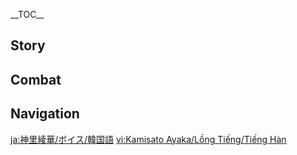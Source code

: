 {{CharacterTabs}}
{{LanguageTabs}}
{{Stub|Check Korean romanization for: ''About the Raiden Shogun: Standpoint''}}

__TOC__
==Story==
{{VO/Story
|character           = Kamisato Ayaka
|language            = ko
|name                = 카미사토 아야카

|vo_01_01_title      = 첫 만남…
|vo_01_01_subtitle   = Hello
|vo_01_01_file       = VO_{language}{character} Hello.ogg
|vo_01_01_tx         = 이나즈마의 카미사토류 태도술 계승자&mdash;&mdash;카미사토 아야카 참전!<br>잘 부탁드려요
|vo_01_01_rm         = Inajeuma-ui Kamisatoryu taedosum gyeseungja &mdash; Kamisato Ayaka chamjeon!<br>Jal butakdeuryeoyo.
|vo_02_01_title      = 잡담・안정
|vo_02_01_subtitle   = Chat: Stability
|vo_02_01_file       = VO_{language}{character} Chat - Stability.ogg
|vo_02_01_tx         = 이렇게 여유롭고 평화로운 시간이 더 많았다면 좋을 텐데…. 전 욕심이 너무 많은가 봐요
|vo_02_01_rm         = Ireotge yeoyuropgo pyeonghwaroun sigani deo manatdamyeon joeul tende... Jeon yoksimi neomu maneunga bwayo.
|vo_02_02_title      = 잡담・검
|vo_02_02_subtitle   = Chat: Sword
|vo_02_02_file       = VO_{language}{character} Chat - Sword.ogg
|vo_02_02_tx         = 검은 차와 같이, 천천히 음미해야만 그 운치를 느낄 수 있어요
|vo_02_02_rm         = Geomeun chawa gachi, cheoncheonhi eummihaeyaman geu unchireul neukkil su isseoyo.
|vo_02_03_title      = 잡담・멍 때리기
|vo_02_03_subtitle   = Chat: Zoning Out
|vo_02_03_file       = VO_{language}{character} Chat - Zoning Out.ogg
|vo_02_03_tx         = 이게 여행자님의 일상생활이군요. 후후, 당신에 대해 조금 더 알게 된 거 같아요
|vo_02_03_rm         = Ige yeohaengjanim-ui ilsangsaenghwarigunyo. Huhu, dangsine daehae jogeum deo alge doen geo gatayo.
|vo_02_04_title      = 잡담・명검
|vo_02_04_subtitle   = Chat: Famous Sword
|vo_02_04_file       = VO_{language}{character} Chat - Famous Sword.ogg
|vo_02_04_tx         = 도검은 명장이 자신의 작품을 아끼는 것처럼 그 공예를 중시하죠
|vo_02_04_rm         = Dogeomeun myeongjang'i jasin-ui jakpumeul akkineun geotcheoreom geu gongyereul jungsihajyo.
|vo_03_01_title      = 비가 올 때…
|vo_03_01_subtitle   = When It Rains
|vo_03_01_file       = VO_{language}{character} When It Rains.ogg
|vo_03_01_tx         = 저랑 같이 비를 피하러 가요
|vo_03_01_rm         = Jeorang gachi bireul pihareo gayo.
|vo_03_02_title      = 번개가 칠 때…
|vo_03_02_subtitle   = When Thunder Strikes
|vo_03_02_file       = VO_{language}{character} When Thunder Strikes.ogg
|vo_03_02_tx         = 쇼군께서… 무언갈 하소연하고 있는 게 아닐까요?
|vo_03_02_rm         = Syogunkkeseo... mueongal hasoyeonhago itneun ge anilkkayo?
|vo_03_03_title      = 눈이 올 때…
|vo_03_03_subtitle   = When It Snows
|vo_03_03_file       = VO_{language}{character} When It Snows.ogg
|vo_03_03_tx         = 「이 눈이 쌓였을 때 가야지, 산귤 열매가 눈에 비치는 모습을 보려면」…. 아, 이 아름다운 경치에 어울리는 차가 없어서 아쉽네요
|vo_03_03_rm         = "I nuni ssayeosseul ttae gayaji, sangyul yeolmaega nune bichineun moseubeul boryeomyeon"... A, i areumdaun gyeongchie eoullineun chaga eopsseoseo aswipneyo.
|vo_03_04_title      = 햇살이 좋을 때…
|vo_03_04_subtitle   = When the Sun Is Out
|vo_03_04_file       = VO_{language}{character} When the Sun Is Out.ogg
|vo_03_04_tx         = 포근한 바람, 따스한 햇살. 같이 산책할래요?
|vo_03_04_rm         = Pogeunhan baram, ttaseuhan haessal. Gachi sanchaekhallaeyo?
|vo_03_05_title      = 바람이 불 때…
|vo_03_05_subtitle   = When It's Windy
|vo_03_05_file       = VO_{language}{character} When It's Windy.ogg
|vo_03_05_tx         = 눈을 감고 바람이 불어오는 방향을 느껴봐요…. 기분 좋죠?
|vo_03_05_rm         = Nuneul gamgo barami bureo'oneun banghyang'eul neukkyeobwayo... Gibun jyocho?
|vo_04_01_title      = 아침 인사…
|vo_04_01_subtitle   = Good Morning
|vo_04_01_file       = VO_{language}{character} Good Morning.ogg
|vo_04_01_tx         = 좋은 아침이에요, 여행자님. 아침부터 이렇게 만나다니… 오늘은 모든 일이 잘 풀리겠어요
|vo_04_01_rm         = Joeun achimieyo, yeohaengjanim. Achimbuteo ireoke mannadani... Oneureun modeun iri jal pulligesseoyo.
|vo_04_02_title      = 점심 인사…
|vo_04_02_subtitle   = Good Afternoon
|vo_04_02_file       = VO_{language}{character} Good Afternoon.ogg
|vo_04_02_tx         = 즐거운 오후에요. 점심을 먹고 난 후의 식곤증은 어쩔 수 없죠. 바둑을 두면서 졸음을 쫓는 건 어때요?
|vo_04_02_rm         = Jeulgeoun ohueyo. Jeomsimeul meokgo nan hu-ui sikgonjeung'eun eojjeol su eopjyo. Badugeul dumyeonseo joreumuel jjotneun geon eottaeyo?
|vo_04_03_title      = 저녁 인사…
|vo_04_03_subtitle   = Good Evening
|vo_04_03_file       = VO_{language}{character} Good Evening.ogg
|vo_04_03_tx         = 좋은 저녁이에요. 밤바람이 포근하니 아름다운 밤이 될 것 같네요
|vo_04_03_rm         = Joeun jeonyeogieyo. Bambarami pogeunhani areumdaun bami doel geot gatneyo.
|vo_04_04_title      = 굿나잇…
|vo_04_04_subtitle   = Good Night
|vo_04_04_file       = VO_{language}{character} Good Night.ogg
|vo_04_04_tx         = 「꿈인 줄 알았다면 깨지 않았을 것을, 실제 만남보다 낫지 아니한가」
|vo_04_04_rm         = "Kkumin jul aratdamyeon kkaeji anasseul geoseul, silje mannamboda natji anihanga".
|vo_05_01_title      = 아야카 자신에 대해・야시로 봉행
|vo_05_01_subtitle   = About {character}: Yashiro Commission
|vo_05_01_file       = VO_{language}{character} About {character} - Yashiro Commission.ogg
|vo_05_01_tx         = 「이나즈마 막부 야시로 봉행 카미사토 가문」은 이나즈마 최고의 명문이에요. 삼봉행 중 하나로 제사와 문화 예술적인 부분을 주관하죠. 부모님이 돌아가신 후 가문의 모든 일은 오빠와 제가 담당하고 있어요
|vo_05_01_rm         = "Inajeuma Makbu Yasiro Bonghaeng Kamisato Gamun"eun Inajeuma choego-ui myeongmunieyo. Sambonghaeng jung hanaro jesawa munhwa yesuljeogin bubuneul jugwanhajyo. Bumonimi doragasin hu gamun-ui modeun ireun oppawa jega damdanghago isseoyo.
|vo_05_02_title      = 아야카 자신에 대해・지위
|vo_05_02_subtitle   = About {character}: Position
|vo_05_02_file       = VO_{language}{character} About {character} - Position.ogg
|vo_05_02_tx         = 사람들은 제가 「백로공주」이자 야시로 봉행 카미사토 가문의 장녀이기 때문에 절 존경해요. 그들이 존경하는 건 제 신분과 지위일 뿐이지, 제가 어떤 사람인지랑은 아무런 상관도 없죠…. 그래서 제게 진심으로 다가올 수 있는 사람은 어쩌면…
|vo_05_02_rm         = Saramdeureun jega "Baekrogongju"ija Yasiro Bonghaeng Kamisato gamun-ui jangnyeoigi ttaemune jeol jongyeonghaeyo. Geudeuri jon'gyeonghaneun geon je sinbungwa jiwi'il ppuniji, jega eotteon saraminjirang'eun amureon sanggwando eopjyo... Geuraeseo jege jinsimeuro dagaol su itneun sarameun eojjeomyeon...
|vo_05_03_title      = 아야카 자신에 대해・염원
|vo_05_03_subtitle   = About {character}: Aspiration
|vo_05_03_file       = VO_{language}{character} About {character} - Aspiration.ogg
|vo_05_03_tx         = 전 모두가 믿을 수 있는 사람이 되고 싶어요. 하지만 저를 나아가게 하는 건 더 이상 책임감이나 타인의 기대가 아니라, 당신 역시 저와 같은 사람이란 걸 알았기 때문이죠
|vo_05_03_rm         = Jeon moduga mideul su itneun sarami doego sipeoyo. Hajiman jeoreul na'agage haneun geon deo isang chaegimgamina tain-ui gidaega anira, dangsin yeoksi jeowa gateun saramiran geol aratgi ttaemunijyo.
|vo_06_01_title      = 우리에 대해・찻집
|vo_06_01_subtitle   = About Us: Teahouse
|vo_06_01_file       = VO_{language}{character} About Us - Teahouse.ogg
|vo_06_01_tx         = 시간 있으시면 코모레 찻집으로 갈까요? 이렇게 평온한 날에 다도에 대해 이야기하는 것도 아주 재밌을 거예요
|vo_06_01_rm         = Sigan isseusimyeon Komore chatjibeuro galkkayo? Ireotge pyeong'onhan nare dadoe daehae iyaginaneun geotdo aju jaemisseul geoyeyo.
|vo_06_02_title      = 우리에 대해・명절
|vo_06_02_subtitle   = About Us: Festivals
|vo_06_02_file       = VO_{language}{character} About Us - Festivals.ogg
|vo_06_02_tx         = 기회가 된다면, 당신과 함께 이국의 명절을 보내고 싶어요. 꼭 지켜야 하는 현지 풍습, 예절과 규칙, 그리고 추천할만한 기념품 같은 것들을… 저한테 알려주실 수 있나요?
|vo_06_02_rm         = Gihoega doendamyeon, dangsingwa hamkke igugui myeongjeoreul bonaego sipeoyo. Kkok jikyeoya haneun hyeonji pungseup, yejeolgwa gyuchik, geurigo chucheonhalmanhan ginyeompum gateun geotdeureul... jeohante allyeojusil su itnayo?
|vo_07_01_title      = 「신의 눈」에 대해…
|vo_07_01_subtitle   = About the [[Vision]]
|vo_07_01_file       = VO_{language}{character} About the Vision.ogg
|vo_07_01_tx         = 「신의 눈」은 큰 뜻을 품은 자만이 얻을 수 있는 증표죠. 제가 품은 뜻을 물으신다면… 그건 비밀이에요. 아주 보잘것없는 꿈이거든요
|vo_07_01_rm         = "Sin-ui Nun"eun keun tteuseul pumeun jamani eodeul su itneun jeungpyojyo. Jega pumeun tteuseul mureusindamyeon... geugeon bimirieyo. Aju bojalgeoteopeun kkumigeodeunyo.
|vo_07_02_title      = 하고 싶은 이야기…
|vo_07_02_subtitle   = Something to Share
|vo_07_02_file       = VO_{language}{character} Something to Share.ogg
|vo_07_02_tx         = 질문하나 할게요. 흔히 「선차일미(禪茶一味)」, 「검선일여(劍禪一如)」라고 하던데. 검과 차는 어떤 관계인가요?
|vo_07_02_rm         = Jilmunhana halgeyo. Heunhi "Seonchailmi", "Geonseomiryeo"rago hadeonde. Geomgwa chaneun eotteon gwangyeingayo?
|vo_07_03_title      = 흥미있는 일…
|vo_07_03_subtitle   = Interesting Things
|vo_07_03_file       = VO_{language}{character} Interesting Things.ogg
|vo_07_03_tx         = 성안에서 메마른 벚나무를 보신 적 있나요? 「메마른 것」의 아름다움은 벚꽃이 만개한 아름다운 봄 풍경을 떠올리게 하죠. 하지만 다른 사람들의 생각은 다른가 봐요. 꽃이 피지 않는 벚나무는 바로 베어 버리더군요. 단 한 번이라도 그 꽃이 다시 피는 걸 보고 싶어요
|vo_07_03_rm         = Seong'anese memareun beotnamureun bosin jeok itnayo? "Memareun geot"-ui areumdaumeun beotkkochi mangaehan areumdaun bom punggyeong'eul tteo'olige hajyo. Hajiman dareun saramdeul-ui saenggageun darenga bwayo. Kkochi piji anneun beotnamuneun baro be'eo beorideogunyo. Dan han beonirado geu kkochi dasi pineun geol bogo sipeoyo.
|vo_08_01_title      = 토마에 대해…
|vo_08_01_subtitle   = About [[Thoma]]
|vo_08_01_file       = VO_{language}{character} About Thoma.ogg
|vo_08_01_tx         = 토마는 제 소중한 친구예요. 그의 햇살 같은 명랑함은 항상 절 행복하게 해주죠. 어떤 의미에서 그는 제 또 다른 오빠이자, 「카미사토 가문」의 일원이라고 할 수 있어요
|vo_08_01_rm         = Tomaneun je sojunghan chin'guyeyo. Geu-u haetsal gateun myeongranghameun hangsang jeol haengbokhage haejujyo. Eotteon uimieseo geuneun je tto dareun oppaija, "Kamisato Gamun"-ui irwonirago hal su isseoyo.
|vo_08_02_title      = 쿠죠 사라에 대해…
|vo_08_02_subtitle   = About [[Kujou Sara]]
|vo_08_02_file       = VO_{language}{character} About Kujou Sara.ogg
|vo_08_02_tx         = 「텐료봉행」을 위해 일하는 쿠죠 사라는… 늘 근엄함을 유지하죠. 그녀와 다툰 적도 있지만, 그녀의 충성심을 부정할 순 없어요
|vo_08_02_rm         = "Tenryo Bonghaeng"eul wihae ilhaneun Kujyo Saraneun... neul geuneomhameul yujihajyo. Geunyeowa datun jeokdo itjiman, geunyeo-ui chungseongsimeul bujeonghal sun eopsseoyo.
|vo_08_03_title      = 시카노인 헤이조에 대해…
|vo_08_03_subtitle   = About [[Shikanoin Heizou]]
|vo_08_03_file       = VO_{language}{character} About Shikanoin Heizou.ogg
|vo_08_03_tx         = 시카노인 씨요? 그분도 쿠죠 씨처럼 「텐료봉행」의 일원이에요. 그분도… 원칙을 매우 중요시하죠. 「원칙」에 대한 집념이 쿠죠 씨보다도 강하답니다. 하지만 이런 「원칙」에 어떤 일들이 포함돼야 하는지는 오직 시카노인 씨만 알고 계시겠죠…
|vo_08_03_rm         = Sikanoin ssiyo? Geubundo Kujyo ssicheoreom "Tenryo Bonghaeng"-ui irwonieyo. Geubundo... wonchigeul maeu jungyosihajyo. "Wonchik"e daehan jipnyeomi Kujyo ssibodado ganghadapnida. Hajiman ireon "Wonchik"e eotteon ildeuri pohandwaeya haneunjineun ojik Sikanoin ssiman algo gyesigetjyo...
|vo_08_04_title      = 사유에 대해…
|vo_08_04_subtitle   = About [[Sayu]]
|vo_08_04_file       = VO_{language}{character} About Sayu.ogg
|vo_08_04_tx         = 요새 사유가 당신께 폐를 끼치진 않았나요? 후후, 만약 그 아이가 게으름 피우는 걸 보시면 꼭 저한테 알려주세요
|vo_08_04_rm         = Yosae Sayuga dangsinkke pyereul kkichijin anatnayo? Huhu, manyak geu aiga ge'eureum piuneun geol bosimyeon kkok jeohante allyeojuseyo.
|vo_08_05_title      = 라이덴 쇼군에 대해・추측
|vo_08_05_subtitle   = About the [[Raiden Shogun]]: Guesswork
|vo_08_05_file       = VO_{language}{character} About the Raiden Shogun - Guesswork.ogg
|vo_08_05_tx         = 쇼군에 대한 제 생각이요? 그건 저 같은 아랫사람이 함부로 얘기할 수 없는 부분이지만… 「영원」을 추구하는 과정에서 분명 외로우실 거라고 생각해요
|vo_08_05_rm         = Syogune daehan je saenggagiyo? Geugeon jeo gateun araetsarami hamburo yaegihal su eopneun bubunijiman... "Yeong'won"eul chuguhaneun gwajeong'eseo bunmyeong oerousil georago saenggakhaeyo.
|vo_08_06_title      = 라이덴 쇼군에 대해・입장
|vo_08_06_subtitle   = About the Raiden Shogun: Standpoint
|vo_08_06_file       = VO_{language}{character} About the Raiden Shogun - Standpoint.ogg
|vo_08_06_tx         = 「무상의 일태도」를 목격하고도 살아남았다는 건 위대한 경험이라고 할 만하죠. 저에게 있어 그분은 이나즈마의 운명을 한순간에 바꿔 버릴 수 있는 진정한 신이지만, 만약 당신과 충돌이 생긴다면… 전 당신 편에 설 거예요
|vo_08_06_rm         = "Musang-ui Iltaedo"reul mokgyeokhagodo saranamatdaneun geon widaehan gyeongheomirago hal manhajyo. Jeoege isseo geubuneun Inajeuma-ui unmyeong'eul hansungane bakkwo beoril su itneun jinjeonghan sinijiman, manyak dangsingwa chungdori saenggindamyeon... jeon dangsin pyeone seol geoeyo.
|vo_08_07_title      = 야에 미코에 대해…
|vo_08_07_subtitle   = About [[Yae Miko]]
|vo_08_07_file       = VO_{language}{character} About Yae Miko.ogg
|vo_08_07_tx         = 야에 궁사님과 일하는 건 언제나 즐거워요. 축제를 준비하는 건 매우 힘들고 이익도 얼마 안 되지만, 야에 궁사님이 맡으신 사업은 고상하고 멋있으면서 수익성도 좋거든요
|vo_08_07_rm         = Yae gungsanimgwa ilhaneun geon eonjena jeulgeowoyo. Chukjereul junbihaneun geon maeu himdeulgo i'ikdo eolma an doejiman, Yae gungsanimi mateusin saeobeun gosanghago meosisseumyeonseo suikseongdo jokeodeunyo.
|vo_08_08_title      = 카미사토 아야토에 대해…
|vo_08_08_subtitle   = About [[Kamisato Ayato]]
|vo_08_08_file       = VO_{language}{character} About Kamisato Ayato.ogg
|vo_08_08_tx         = 오빠는 카미사토 가문의 가주로서 평소에 여러 곳에 얼굴을 비춰야 하죠. 제가 부담을 최대한 덜어주려고 노력하지만, 오빠의 오랜 피로를 완화시킬 순 없었어요. 휴, 동생을 생각해서라도 건강 좀 잘 챙기라고 말 좀 해주세요
|vo_08_08_rm         = Oppaneun Kamisato gamun-ui gajuroseo pyeongsoe yeoreo gose eolgureul bichwoya hajyo. Jega budameul choedaehan deoreojuryeogo noryeokhajiman, oppa-ui oraen piroreul wanhwasikil sun eopsseosseoyo. Hyu, dongsaeng'eul saenggakhaeseorado geongang jom jal chaenggirago mal jom haejuseyo.
|vo_08_09_title      = 요이미야에 대해…
|vo_08_09_subtitle   = About [[Yoimiya]]
|vo_08_09_file       = VO_{language}{character} About Yoimiya.ogg
|vo_08_09_tx         = 축제를 운영하는 건 야시로 봉행과 무녀의 역할이지만, 그 폭죽 전문가도 축제를 떠들썩하게 만드는 데 일조한 셈이죠. 같이 일할 기회가 많아지다 보니 점점 친해졌어요.<br>네? 치안과 소방 문제요? 사전 기획에 다 포함되어 있답니다. 이런 문제 때문에 불꽃놀이를 볼 수 없다면 사람들이 아쉬워할 거예요
|vo_08_09_rm         = Chukjereul unyeonghaneun geon Yasiro bonghaenggwa munyeo-ui yeokharijiman, geu pokjuk jeonmungado chukjereul tteodeulsseokhage mandeun de iljohan semijyo. Gachi ilhal gihoega manajida boni jeomjeom chinhaejyeosseoyo.<br>Ne? Chiangwa sobang munjeyo? Sajeon gihoege da pohamdoe'eo itdapnida. Ireon munje ttaemune bulkkotnorireul bol su eopdamyeon saramdeuri aswiwohal geoyeyo.
|vo_09_01_title      = 아야카에 대해 알기・첫 번째
|vo_09_01_subtitle   = More About {character}: I
|vo_09_01_file       = VO_{language}{character} More About {character} - 01.ogg
|vo_09_01_tx         = 당신의 부탁은 제게 아주 특별해요. 당신을 친구로 여긴 이상 저도 당신에게 솔직해져야겠죠. 하지만 카미사토 가문의 비밀은… 부디 누설하지 말아 주세요
|vo_09_01_rm         = Dangsin-ui butageun jege aju teukbyeolhaeyo. Dangsineul chin'guro yeogin isang jeodo dangsinege soljikhaejyeoyagetjyo. Hajiman Kamisato gamun-ui bimireun... budi nuseolhaji mara juseyo.
|vo_09_02_title      = 아야카에 대해 알기・두 번째
|vo_09_02_subtitle   = More About {character}: II
|vo_09_02_file       = VO_{language}{character} More About {character} - 02.ogg
|vo_09_02_tx         = 과거 카미사토 가문은 국보급의 도공을 지키지 못해서 큰 충격을 받은 적이 있어요. 우인단의 계략에 빠져 많은 가신을 잃고 처벌도 많이 받았죠. 그 일로 아버지가 일찍이 쇠약해지시면서 카미사토 가문은 한순간에 막부에서의 지위를 잃었어요…. 다행히 오빠가 자리를 즉시 이어받으면서 위기를 벗어날 수 있었죠. 가문이 다시 힘을 되찾고 야시로 봉행도 한 마음이 되었지만, 여전히 중대사는 오빠의 결정을 따르고 있어요
|vo_09_02_rm         = Gwageo Kamisato gamuneun gukbogeup-ui dogong'eul jikiji mothaeseo keun chunggyeogeul badeun jeogi isseoyo. Uindan-ui gyerage ppajyeo maneun gasineul ilko cheobeoldo mani badatjyo. Geu illo abeojiga iljjigi soeyakhaejisimyeonseo Kamisago gamuneun hansungane makbueseo-ui jiwireul ireosseoyo... Dahaenghi oppaga jarireul jeuksi ieobadeumyeonseo wigireul beoseonal su isseotjyo. Gamuni dasi himeul doechatgo Yasiro bonghaengdo han maeumi doe'eotjiman, yeoheonhi jungdaesaneun oppa-ui gyeoljeong'eul ttareugo isseoyo.
|vo_09_03_title      = 아야카에 대해 알기・세 번째
|vo_09_03_subtitle   = More About {character}: III
|vo_09_03_file       = VO_{language}{character} More About {character} - 03.ogg
|vo_09_03_tx         = 쇼군께서 전수하신 검을 단조하는 기술은 별의 형상, 용도, 광석의 질, 용광로의 환경, 사람의 성격, 원소 변화 등에 따라 달라져요. 이게 바로 도공들이 말하는 「뇌전오전」이죠. 훌륭한 도를 만들 수 있는 도공도 신통력이 있다고 여겨져서 문화와 예술, 제사를 담당하는 야시로 봉행 일파의 관리를 받아요. 그러다 보니 도공이 배신하는 일이 생기면 자연스레 카미사토 가문의 감독 소홀이 되는 거죠
|vo_09_03_rm         = Syogunkkeseo jeonsuhasin geomeul danjohaneun gisureun byeol-ui hyeongsang, yongdo gwangseok-ui jil, yonggwangro-ui hwangyeong, saram-ui seonggyeok, wonso byeonhwa deung'e ttara dallajyeoyo. Ige baro dogongdeuri malhaneun "Noejeonojeon"ijyo. Hullyunghan doreul mandeul su itneun dogongdo sintongryeogi itdago yeogyeojyeoseo munhwawa yesul, jesareul damdanghaneun Yasiro bonghaeng ilpa-ui gwanrireul badayo. Geureoda boni dogong'i baesinhaneun iri saenggimyeon jayeonseure Kamisato gamun-ui gamdok sohori doeneun geojyo.
|vo_09_04_title      = 아야카에 대해 알기・네 번째
|vo_09_04_subtitle   = More About {character}: IV
|vo_09_04_file       = VO_{language}{character} More About {character} - 04.ogg
|vo_09_04_tx         = 어머니는 제게 아주 남다른 의미가 있는 분이세요. 단정하고 우아한 태도로 어떤 상황에서도 차분하게 웃으시며 카미사토 가문의 일을 모두 도맡아 하셨죠. 어머니는 그야말로 완벽하다고 해도 과언이 아니었지만… 그분이 세상을 떠나던 그 순간 깨달았어요, 전 더 이상 어머니 뒤에 숨어 있을 수 있는 어린아이가 아니라는 걸요
|vo_09_04_rm         = Eomeonineun jege aju namdareun uimiga itneun buniseyo. Danjeonghago uahan taedoro eotteon sanghwang'eseodo chabunhage useusimyeo Kamisago gamun-ui ireul modu domata hasyeotjyo. Eomonineun geuyamallo wanbyeokhadago haedo gwaeoni anieotjiman... Geubuni sesang'eul tteonadeon geu sungan kkaedarasseoyo, jeon deo isang eomoni dwie sumeo isseul su itneun eorinaiga aniraneun geolyo.
|vo_09_05_title      = 아야카에 대해 알기・다섯 번째
|vo_09_05_subtitle   = More About {character}: V
|vo_09_05_file       = VO_{language}{character} More About {character} - 05.ogg
|vo_09_05_tx         = 「이나즈마 막부 야시로 봉행 카미사토 가문」의 신분으로 이런 말 하기 껄끄럽지만… 당신은 이렇게 제멋대로인 저의 모습도 받아줄 것 같은 느낌이 들어요.<br>…살짝 피곤하네요…. 어깨 좀 빌려줄래요? 아주 잠깐이면 돼요
|vo_09_05_rm         = "Inajeuma Makbu Yasiro Bonghaeng Kamisato Gamun"-ui sinbuneuro ireon mal hagi kkeolkkeureopjiman... dangsineun ireotge jemeotdaeroin jeo-ui moseupdo badajul geot gateun neukkimi deureoyo.<br>...Saljjak pigonhaneyo... Eokkae jom billyeojullaeyo? Aju jamkkanimyeon dwaeyo.
|vo_10_01_title      = 아야카의 취미…
|vo_10_01_subtitle   = {character}'s Hobbies
|vo_10_01_file       = VO_{language}{character} Hobbies.ogg
|vo_10_01_tx         = 고상하고 멋이 있는 건 전부 좋아해요. 아악, 시, 바둑, 춤 모두요. 당신도 좋아하시나요?
|vo_10_01_rm         = Gosanghago meosi itneun geon jeonbu joahaeyo. A'ak, si, baduk, chum moduyo. Dangsindo joahasinayo?
|vo_10_02_title      = 아야카의 고민・걱정
|vo_10_02_subtitle   = {character}'s Troubles: Concerns
|vo_10_02_file       = VO_{language}{character} Troubles - Concerns.ogg
|vo_10_02_tx         = 고민이요? 음, 그렇죠. 살다 보면 마음대로 할 수 없는 일들이 생길 수밖에 없죠. 하지만 제 일로 주변 사람들에게 걱정을 끼친다면… 역시, 전 말 못 하겠어요…
|vo_10_02_rm         = Gominiyo? Eum, georeotjyo. Salda bomyeon maeumdaero hal su eopneun ildeuri saenggil subakke eopjyo. Hajiman je illo jubyeon saramdeurege geokjeong'eul kkichindamyeon... Yeoksi, jeon mal mot hagesseoyo...
|vo_10_03_title      = 아야카의 고민・마음
|vo_10_03_subtitle   = {character}'s Troubles: Desires
|vo_10_03_file       = VO_{language}{character} Troubles - Desires.ogg
|vo_10_03_tx         = 솔직해지는 건 정말 어려워요. 전 수많은 사람의 주목과 기대를 받는 카미사토 가문의 장녀로서 완벽한 모습을 보여줘야 한다고 끊임없이 다짐해 왔어요. 이런 제가 소망을 쫓아도 되는 걸까요? 당신에게… 제 마음을 보여줘도 되는 걸까요…?
|vo_10_03_rm         = Soljikhaejineun geon jeongmal eoryeowoyo. Jeon sumaneun saram-ui jumokgwa gidaereul batneun Kamisato gamun-ui jangnyeoroseo wanbyeokhan moseubeul boyeojwoya handago kkeunimeopssi dajimhae wasseoyo. Ireon jega somang'eul jjochado doeneun geolkkayo? Dangsinege... je maeumeul boyeojwodo doeneun geolkkayo...?
|vo_10_04_title      = 좋아하는 음식…
|vo_10_04_subtitle   = Favorite Food
|vo_10_04_file       = VO_{language}{character} Favorite Food.ogg
|vo_10_04_tx         = 전 이국적인 요리에 관심이 많아요. 먹어볼 기회는 거의 없지만…. 이나즈마 요리 중에서라면… 아마 「오차즈케」겠죠. 하지만 다른 사람한테 들키면 안 돼요…. 당신에게만 몰래 알려드리는 거거든요
|vo_10_04_rm         = Jeon igukjeogin yorie gwansimi manayo. Meogeobol gihoeneun geoui eopjiman... Inajeuma yori jung'eseoramyeon... ama "Ochajeuke"getjyo. Hajiman dareun saramhante deulkimyeon an dwaeyo... Dangsinegeman mollae allyeodeurineun geogeodeunyo.
|vo_10_05_title      = 싫어하는 음식…
|vo_10_05_subtitle   = Least Favorite Food
|vo_10_05_file       = VO_{language}{character} Least Favorite Food.ogg
|vo_10_05_tx         = 못 먹는 건 아니지만, 동물 지방이나 내장은 좀…
|vo_10_05_rm         = Mot meokneun geon anijiman, dongmul jibang'ina naejang'eun jom...

<!-- Receiving a Gift -->
|vo_11_01_title      = 선물 획득・첫 번째
|vo_11_01_subtitle   = Receiving a Gift: I
|vo_11_01_file       = VO_{language}{character} Receiving a Gift - 01.ogg
|vo_11_01_tx         = 음… 저 정말 행복해요…
|vo_11_01_rm         = Eum... Jeo jeongmal haengbokhaeyo...
|vo_11_02_title      = 선물 획득・두 번째
|vo_11_02_subtitle   = Receiving a Gift: II
|vo_11_02_file       = VO_{language}{character} Receiving a Gift - 02.ogg
|vo_11_02_tx         = 이런 요리를 맛볼 기회를 주셔서 감사해요. 이 맛은 평생 기억할게요
|vo_11_02_rm         = Ireon yorireul matbol gihoereul jusyeoseo gamsaehaeyo. I maseun pyeongsaeng gieokhalgeyo.
|vo_11_03_title      = 선물 획득・세 번째
|vo_11_03_subtitle   = Receiving a Gift: III
|vo_11_03_file       = VO_{language}{character} Receiving a Gift - 03.ogg
|vo_11_03_tx         = 아… 조금 기름지네요
|vo_11_03_rm         = A... Jogeum gireumjineyo.
|vo_12_01_title      = 생일…
|vo_12_01_subtitle   = Birthday
|vo_12_01_file       = VO_{language}{character} Birthday.ogg
|vo_12_01_tx         = 절 따라오세요! 조금만 걸으면 되니까, 오래 걸리진 않을 거예요.<br>당신의 생일을 알고 난 후부터 계속 준비했죠. 제 생각이긴 하지만… 비싼 선물보다 이런 게 저희 우정에 더 잘 맞을 것 같아요. 그래서 이번엔 부채춤을 준비했어요.<br>그럼, 시작할게요
|vo_12_01_rm         = Jeol ttaraoseyo! Jogeumman georeumyeon doenikka, orae geollijin aneul geoyeyo.<br>Dangsin-ui saeng'ireul algo nan hubuteo gyesok junbihaetjyo. Je saenggagigin hajiman... bissan seonmulboda ireon ge jeohui ujeong'e deo jal majeul geot gatayo. Geuraeseo igeonen buchaechumeul junbihaesseoyo.<br>Geureom, sijakhalgeyo.
|vo_13_01_title      = 돌파의 느낌・기
|vo_13_01_subtitle   = Feelings About Ascension: Intro
|vo_13_01_file       = VO_{language}{character} Feelings About Ascension -  01.ogg
|vo_13_01_tx         = 정말 감사해요. 당신과 겨루면서 많은 걸 깨달았어요. 검술에도 분명 큰 도움이 될 거예요
|vo_13_01_rm         = Jeongmal gamsaehaeyo. Dangsingwa gyeorumyeonseo maneun geol kkaedarasseoyo. Geomsuredo bunmyeong keun doumi doel geoyeyo.
|vo_13_02_title      = 돌파의 느낌・승
|vo_13_02_subtitle   = Feelings About Ascension: Building Up
|vo_13_02_file       = VO_{language}{character} Feelings About Ascension -  02.ogg
|vo_13_02_tx         = 당신의 조언과 도움 덕분에 제 능력을 더 정확하게 이해할 수 있게 됐어요
|vo_13_02_rm         = Dangsin-ui joeon'gwa doum deokbune je neungryeogeul deo jeonghwakhage ihaehal su itge dwaesseoyo.
|vo_13_03_title      = 돌파의 느낌・전
|vo_13_03_subtitle   = Feelings About Ascension: Climax
|vo_13_03_file       = VO_{language}{character} Feelings About Ascension -  03.ogg
|vo_13_03_tx         = 훨씬 여유로워진 것 같아요. 야시로 봉행 일을 처리하면서 남은 시간에 새로운 일에 도전할 수 있을 정도예요. 최근에 새로 배운 디저트 드셔보실래요?
|vo_13_03_rm         = Hwolssin yeoyurowojin geot gatayo. Yasiro bonghaeng ireul cheorihamyeonseo nameun sigane saeroun ire dojeonhal su isseul jeongdoyeyo. Choegeune saero baeun dijeoteu deusyeobosillaeyo?
|vo_13_04_title      = 돌파의 느낌・결
|vo_13_04_subtitle   = Feelings About Ascension: Conclusion
|vo_13_04_file       = VO_{language}{character} Feelings About Ascension -  04.ogg
|vo_13_04_tx         = 「반석처럼 영원하고 싶지만, 변해가는 세상은 아무도 붙잡을 수가 없네.」<br>…죄송해요, 분명 기뻐해야 할 일인데 이렇게 슬픈 시가 떠올랐네요. 당신과 함께 지낸 시간이 너무 즐거워서 잃게 될까 봐 두려워하다니…. 부끄러운 모습을 보였군요
|vo_13_04_rm         = "Banseokcheoreom yeong'wonhago sipjiman, byeonhaeganeun sesang'eun amudo butjabeul suga eopne."<br>...Joesonghaeyo, bunmyeong gippeohaeya hal irinde ireotge seulpeun siga tteo'olatney. Dangsingwa hamkke jinaen sigani neomu jeulgeowoseo ilke doelkka bwa duryeowohadani... bukkeureoun moseubeul boyeotgunyo.
}}

==Combat==
{{Combat VO
|character           = Kamisato Ayaka
|language            = ko

|skill_1_tx          = 춤추거라
|skill_1_rm          = Chumchugeora.
|skill_2_tx          = 실례할게
|skill_2_rm          = Sillyehalge.
|skill_3_tx          = 흩날려라
|skill_3_rm          = Heutnallyeora.

|burst_1_tx          = 도망칠 수 없어!
|burst_1_rm          = Domangchil su eopsseo!
|burst_2_tx          = 벚꽃 눈보라
|burst_2_rm          = Beotkkot nunbora.
|burst_3_tx          = 카미사토류… 멸망의 서리!
|burst_3_rm          = Kamisatoryu... Myeolmang-ui seori!

|sprint-s_1_file     = Sprint Start 01,Sprint Start 02,Sprint Start 03

|glider_1_file       = Deploying Wind Glider 01,Deploying Wind Glider 02,Deploying Wind Glider 03

|chest_1_tx          = 진기한 물건을 찾는 것도… 고상한 취미라 할 수 있죠
|chest_1_rm          = Jingihan mulgeoneul chatneun geotdo... gosanghan chwimira hal su itjyo.
|chest_2_tx          = 후후… 오늘은 운이 좋네요
|chest_2_rm          = Huhu... oneureun uni jotneyo.
|chest_3_tx          = 이 행운, 소중히 간직할게요
|chest_3_rm          = I haeng'un sojunghi ganjikhalgeyo.

|low-hp_1_tx         = 얕보면 안 되겠군요
|low-hp_1_rm         = Yatbomyeon an doegetgunyo.
|low-hp_2_tx         = 오랫동안 기다렸던 상대로군요…
|low-hp_2_rm         = Oraetdong'an gidaryeotdeon sangdaerogunyo...
|low-hp_3_tx         = 결정을 내릴 때인가…
|low-hp_3_rm         = Gyeoljeong'eul naeril ttaeinga...

|ally-low-hp_1_tx    = 방심하면 안 됩니다
|ally-low-hp_1_rm    = Bangsimhamyeon an doepnida.
|ally-low-hp_2_tx    = 반드시 조심해 주세요
|ally-low-hp_2_rm    = Bandeusi josimhae juseyo.

|fallen_1_tx         = 추한 모습을 보였군요…
|fallen_1_rm         = Chuhan moseubeul boyeotgunyo...
|fallen_2_tx         = 아직… 끝내지 못한 일이…
|fallen_2_rm         = Ajik... kkeutnaeji mothan iri...
|fallen_3_tx         = 가문에… 수치를 안겨드렸네요…
|fallen_3_rm         = Gamune... suchireul angyeodeuryeotneyo...

|hit-l_1_file        = Light Hit Taken 01,Light Hit Taken 02,Light Hit Taken 03,Light Hit Taken 04,Light Hit Taken 05,Light Hit Taken 06

|hit-h_1_tx          = 무례한 녀석…
|hit-h_1_rm          = Muryehan nyeoseok...
|hit-h_2_tx          = 어떻게…
|hit-h_2_rm          = Eotteotge...
|hit-h_3_file        = Heavy Hit Taken 03,Heavy Hit Taken 04,Heavy Hit Taken 05,Heavy Hit Taken 06

|join_1_tx           = 카미사토 아야카, 참전
|join_1_rm           = Kamisato Ayaka, chamjeon.
|join_2_tx           = 한 수 가르쳐 주세요
|join_2_rm           = Han su gareuchyeo juseyo.
|join_3_tx           = 후후, 잘 부탁드려요
|join_3_rm           = Huhu, jal butakdeuryeoyo.

|idle_1_file         = Standby 02
|idle_1_actual_tx    = 도검은 명장이 자신의 작품을 아끼는 것처럼 그 공예를 중시하죠
|idle_1_actual_rm    = Dogeomeun myeongjang'i jasin-ui jakpumeul akkineun geotcheoreom geu gongyereul jungsihajyo.

|atk-l_1_file        = Light Attack 01,Light Attack 02,Light Attack 03,Light Attack 04,Light Attack 05,Light Attack 06,Light Attack 07

|atk-m_1_file        = Mid Attack 01,Mid Attack 02,Mid Attack 03

|atk-h_1_file        = Heavy Attack 01,Heavy Attack 02,Heavy Attack 03

|climb_1_file        = Climbing 01,Climbing 02,Climbing 03,Climbing 04,Climbing 05

|climb-b_1_file      = Climbing Breath 01,Climbing Breath 02,Climbing Breath 03

|jump_1_file         = Jumping 01,Jumping 02,Jumping 03,Jumping 04,Jumping 05
}}
<!--
Copy paste the following line in any section that does not have any voice files, change the X for the section's title:
'''Kamisato Ayaka does not feature any X Voice-Overs'''
-->

==Navigation==
{{Character Navbox|VO-KO}}

[[ja:神里綾華/ボイス/韓国語]]
[[vi:Kamisato Ayaka/Lồng Tiếng/Tiếng Hàn]]